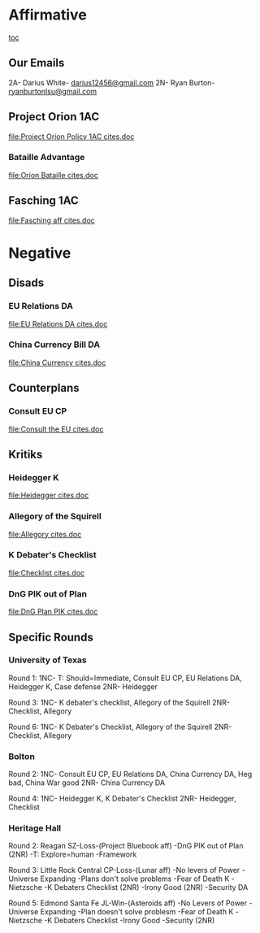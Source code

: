=Affirmative= 
[[toc]]
==Our Emails== 
2A- Darius White- [[mailto:darius12456@gmail.com|darius12456@gmail.com]]
2N- Ryan Burton- [[mailto:ryanburtonlsu@gmail.com|ryanburtonlsu@gmail.com]]
==Project Orion 1AC== 
[[file:Project Orion Policy 1AC cites.doc]]

===Bataille Advantage=== 

[[file:Orion Bataille cites.doc]]

==Fasching 1AC== 
[[file:Fasching aff cites.doc]]

=Negative= 
==Disads== 

===EU Relations DA=== 

[[file:EU Relations DA cites.doc]]

===China Currency Bill DA=== 
[[file:China Currency cites.doc]]

==Counterplans== 
===Consult EU CP=== 
[[file:Consult the EU cites.doc]]

==Kritiks== 
===Heidegger K=== 
[[file:Heidegger cites.doc]]

===Allegory of the Squirell=== 
[[file:Allegory cites.doc]]

===K Debater's Checklist=== 
[[file:Checklist cites.doc]]

===DnG PIK out of Plan=== 
[[file:DnG Plan PIK cites.doc]]

==Specific Rounds== 
===University of Texas=== 
Round 1:
1NC- T: Should=Immediate, Consult EU CP, EU Relations DA, Heidegger K, Case defense
2NR- Heidegger

Round 3:
1NC- K debater's checklist, Allegory of the Squirell
2NR- Checklist, Allegory

Round 6:
1NC- K Debater's Checklist, Allegory of the Squirell
2NR- Checklist, Allegory

===Bolton=== 
Round 2:
1NC- Consult EU CP, EU Relations DA, China Currency DA, Heg bad, China War good
2NR- China Currency DA

Round 4:
1NC- Heidegger K, K Debater's Checklist
2NR- Heidegger, Checklist

===Heritage Hall=== 
Round 2: Reagan SZ-Loss-(Project Bluebook aff)
-DnG PIK out of Plan (2NR)
-T: Explore=human
-Framework


Round 3: Little Rock Central CP-Loss-(Lunar aff)
-No levers of Power
-Universe Expanding
-Plans don't solve problems
-Fear of Death K
-Nietzsche
-K Debaters Checklist (2NR)
-Irony Good (2NR)
-Security DA


Round 5: Edmond Santa Fe JL-Win-(Asteroids aff)
-No Levers of Power
-Universe Expanding
-Plan doesn't solve problesm
-Fear of Death K
-Nietzsche
-K Debaters Checklist
-Irony Good
-Security (2NR)